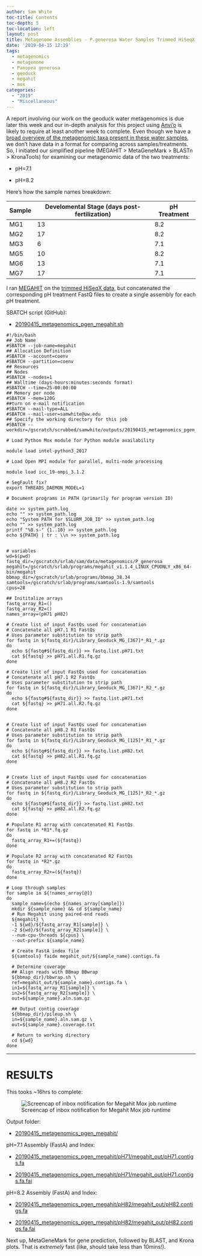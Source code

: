 ```yaml
---
author: Sam White
toc-title: Contents
toc-depth: 5
toc-location: left
layout: post
title: Metagenome Assemblies - P.generosa Water Samples Trimmed HiSeqX Data Using Megahit on Mox to Compare pH Treatments
date: '2019-04-15 12:19'
tags:
  - metagenomics
  - metagenome
  - Panopea generosa
  - geoduck
  - megahit
  - mox
categories:
  - "2019"
  - "Miscellaneous"
---
```


A report involving our work on the geoduck water metagenomics is due later this week and our in-depth analysis for this project using [Anvi'o](http://merenlab.org/software/anvio/) is likely to require at least another week to complete. Even though we have a [broad overview of the metagenomic taxa present in these water samples](https://robertslab.github.io/sams-notebook/posts/2019/2019-03-25-Metagenomics---Taxonomic-Diversity-from-Geoduck-Water-with-BLASTn-and-Krona-Plots/), we don't have data in a format for comparing across samples/treatments. So, I initiated our simplified pipeline (MEGAHIT > MetaGeneMark > BLASTn > KronaTools) for examining our metagenomic data of the two treatments:

- pH=7.1

- pH=8.2

Here's how the sample names breakdown:

| Sample | Develomental Stage (days post-fertilization) | pH Treatment |
|--------|-------------------------|--------------|
| MG1    | 13                      | 8.2          |
| MG2    | 17                      | 8.2          |
| MG3    | 6                       | 7.1          |
| MG5    | 10                      | 8.2          |
| MG6    | 13                      | 7.1          |
| MG7    | 17                      | 7.1          |

I ran [MEGAHIT](https://github.com/voutcn/megahit) on the [trimmed HiSeqX data](https://robertslab.github.io/sams-notebook/posts/2018/2018-12-11-FastQC-and-Trimming---Metagenomics-Geoduck-HiSeqX-Reads-from-20180809/), but concatenated the corresponding pH treatment FastQ files to create a single assembly for each pH treatment.

SBATCH script (GitHub):

- [20190415_metagenomics_pgen_megahit.sh](https://github.com/RobertsLab/sams-notebook/blob/master/sbatch_scripts/20190415_metagenomics_pgen_megahit.sh)


```shell
#!/bin/bash
## Job Name
#SBATCH --job-name=megahit
## Allocation Definition
#SBATCH --account=coenv
#SBATCH --partition=coenv
## Resources
## Nodes
#SBATCH --nodes=1
## Walltime (days-hours:minutes:seconds format)
#SBATCH --time=25-00:00:00
## Memory per node
#SBATCH --mem=120G
##turn on e-mail notification
#SBATCH --mail-type=ALL
#SBATCH --mail-user=samwhite@uw.edu
## Specify the working directory for this job
#SBATCH --workdir=/gscratch/scrubbed/samwhite/outputs/20190415_metagenomics_pgen_megahit

# Load Python Mox module for Python module availability

module load intel-python3_2017

# Load Open MPI module for parallel, multi-node processing

module load icc_19-ompi_3.1.2

# SegFault fix?
export THREADS_DAEMON_MODEL=1

# Document programs in PATH (primarily for program version ID)

date >> system_path.log
echo "" >> system_path.log
echo "System PATH for $SLURM_JOB_ID" >> system_path.log
echo "" >> system_path.log
printf "%0.s-" {1..10} >> system_path.log
echo ${PATH} | tr : \\n >> system_path.log


# variables
wd=$(pwd)
fastq_dir=/gscratch/srlab/sam/data/metagenomics/P_generosa
megahit=/gscratch/srlab/programs/megahit_v1.1.4_LINUX_CPUONLY_x86_64-bin/megahit
bbmap_dir=/gscratch/srlab/programs/bbmap_38.34
samtools=/gscratch/srlab/programs/samtools-1.9/samtools
cpus=28

## Inititalize arrays
fastq_array_R1=()
fastq_array_R2=()
names_array=(pH71 pH82)

# Create list of input FastQs used for concatenation
# Concatenate all pH7.1 R1 FastQs
# Uses parameter substitution to strip path
for fastq in ${fastq_dir}/Library_Geoduck_MG_[367]*_R1_*.gz
do
  echo ${fastq#${fastq_dir}} >> fastq.list.pH71.txt
  cat ${fastq} >> pH71.all.R1.fq.gz
done

# Create list of input FastQs used for concatenation
# Concatenate all pH7.1 R2 FastQs
# Uses parameter substitution to strip path
for fastq in ${fastq_dir}/Library_Geoduck_MG_[367]*_R2_*.gz
do
  echo ${fastq#${fastq_dir}} >> fastq.list.pH71.txt
  cat ${fastq} >> pH71.all.R2.fq.gz
done


# Create list of input FastQs used for concatenation
# Concatenate all pH8.2 R1 FastQs
# Uses parameter substitution to strip path
for fastq in ${fastq_dir}/Library_Geoduck_MG_[125]*_R1_*.gz
do
  echo ${fastq#${fastq_dir}} >> fastq.list.pH82.txt
  cat ${fastq} >> pH82.all.R1.fq.gz
done


# Create list of input FastQs used for concatenation
# Concatenate all pH8.2 R2 FastQs
# Uses parameter substitution to strip path
for fastq in ${fastq_dir}/Library_Geoduck_MG_[125]*_R2_*.gz
do
  echo ${fastq#${fastq_dir}} >> fastq.list.pH82.txt
  cat ${fastq} >> pH82.all.R2.fq.gz
done

# Populate R1 array with concatenated R1 FastQs
for fastq in *R1*.fq.gz
do
  fastq_array_R1+=(${fastq})
done

# Populate R2 array with concatenated R2 FastQs
for fastq in *R2*.gz
do
  fastq_array_R2+=(${fastq})
done

# Loop through samples
for sample in ${!names_array[@]}
do
  sample_name=$(echo ${names_array[sample]})
  mkdir ${sample_name} && cd ${sample_name}
  # Run Megahit using paired-end reads
  ${megahit} \
  -1 ${wd}/${fastq_array_R1[sample]} \
  -2 ${wd}/${fastq_array_R2[sample]} \
  --num-cpu-threads ${cpus} \
  --out-prefix ${sample_name}

  # Create FastA index file
  ${samtools} faidx megahit_out/${sample_name}.contigs.fa

  # Determine coverage
  ## Align reads with BBmap BBwrap
  ${bbmap_dir}/bbwrap.sh \
  ref=megahit_out/${sample_name}.contigs.fa \
  in1=${fastq_array_R1[sample]} \
  in2=${fastq_array_R2[sample]} \
  out=${sample_name}.aln.sam.gz

  ## Output contig coverage
  ${bbmap_dir}/pileup.sh \
  in=${sample_name}.aln.sam.gz \
  out=${sample_name}.coverage.txt

  # Return to working directory
  cd ${wd}
done
```


---

# RESULTS

This tooks ~16hrs to complete:

![Screencap of inbox notification for Megahit Mox job runtime](https://github.com/RobertsLab/sams-notebook/blob/master/images/screencaps/20190416-megahit-runtime.png?raw=true)

Output folder:

- [20190415_metagenomics_pgen_megahit/](http://gannet.fish.washington.edu/Atumefaciens/20190415_metagenomics_pgen_megahit/)

pH=7.1 Assembly (FastA) and Index:

- [20190415_metagenomics_pgen_megahit/pH71/megahit_out/pH71.contigs.fa](http://gannet.fish.washington.edu/Atumefaciens/20190415_metagenomics_pgen_megahit/pH71/megahit_out/pH71.contigs.fa)

- [20190415_metagenomics_pgen_megahit/pH71/megahit_out/pH71.contigs.fa.fai](http://gannet.fish.washington.edu/Atumefaciens/20190415_metagenomics_pgen_megahit/pH71/megahit_out/pH71.contigs.fa.fai)

pH=8.2 Assembly (FastA) and Index:

- [20190415_metagenomics_pgen_megahit/pH82/megahit_out/pH82.contigs.fa](http://gannet.fish.washington.edu/Atumefaciens/20190415_metagenomics_pgen_megahit/pH82/megahit_out/pH82.contigs.fa)

- [20190415_metagenomics_pgen_megahit/pH82/megahit_out/pH82.contigs.fa.fai](http://gannet.fish.washington.edu/Atumefaciens/20190415_metagenomics_pgen_megahit/pH82/megahit_out/pH82.contigs.fa.fai)


Next up, MetaGeneMark for gene prediction, followed by BLAST, and Krona plots. That is _extremely_ fast (like, should take less than 10mins!).
